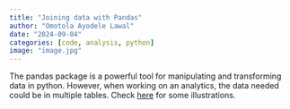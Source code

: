 ```yaml
---
title: "Joining data with Pandas"
author: "Omotola Ayodele Lawal"
date: "2024-09-04"
categories: [code, analysis, python]
image: "image.jpg"
---
```


The pandas package is a powerful tool for manipulating and transforming data in python. However, when working on an analytics, the data needed could be in multiple tables. Check [here](https://github.com/20JULY1994/Joining_Data_with_pandas){target="_blank"} for some illustrations.
